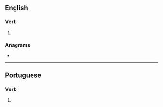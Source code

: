 ==English==

===Verb===
{{head|en|verb form}}

# {{en-third-person singular of|harmonize}}

===Anagrams===
* {{anagrams|en|a=aehimnorsz|Horezmians}}

----

==Portuguese==

===Verb===
{{head|pt|verb form}}

# {{pt-verb-form-of|harmonizar}}